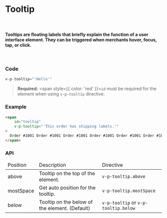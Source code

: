 <!-- PTooltip.stories.mdx -->


<Meta title="MDX/Tooltip" />

# Tooltip

<br/>
<h4 style={{fontFamily: '-apple-system, BlinkMacSystemFont, San Francisco, Segoe UI, Roboto, Helvetica Neue, sans-serif'
}}>
    Tooltips are floating labels that briefly explain the function of a user interface element. They can be triggered when
    merchants hover, focus, tap, or click.
</h4>
<br/>

### Code

```js
v-p-tooltip="'Hello'"
```

> **Required:**
<span style={{ color: 'red' }}>`id` must be required for the element when using `v-p-tooltip` directive.</span>

<div style={{ marginBottom: '35px' }}/>

### Example

```html
<span
    id="tooltip"
    v-p-tooltip="'This order has shipping labels.'"
>
  Order #1001 Order #1001 Order #1001 Order #1001 Order #1001 Order #1001
</span>
```

### API

<table style={{width: '100%', textAlign: 'center'}}>
    <thead>
        <tr>
            <td>Position</td>
            <td>Description</td>
            <td>Directive</td>
        </tr>
    </thead>
    <tbody>
        <tr>
            <td>above</td>
            <td>Tooltip on the top of the element.</td>
            <td><code>v-p-tooltip.above</code></td>
        </tr>
        <tr>
            <td>mostSpace</td>
            <td>Get auto position for the tooltip.</td>
            <td><code>v-p-tooltip.mostSpace</code></td>
        </tr>
        <tr>
            <td>below</td>
            <td>Tooltip on the below of the element. (Default)</td>
            <td><code>v-p-tooltip</code> or <code>v-p-tooltip.below</code></td>
        </tr>
    </tbody>
</table>